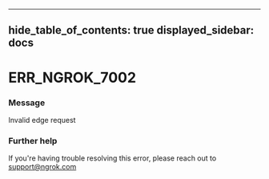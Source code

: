 

---
hide_table_of_contents: true
displayed_sidebar: docs
---


# ERR_NGROK_7002

### Message
Invalid edge request

<ErrorDetails error="err_ngrok_7002" />



### Further help
If you're having trouble resolving this error, please reach out to [support@ngrok.com](mailto:support@ngrok.com?subject=Help%20with%20ERR_NGROK_7002)

